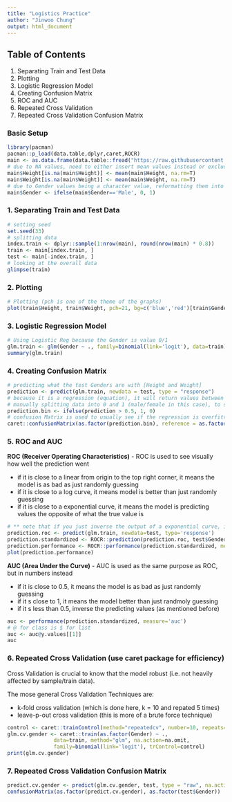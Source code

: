 ```yaml
---
title: "Logistics Practice"
author: "Jinwoo Chung"
output: html_document
---
```


## Table of Contents
1. Separating Train and Test Data
2. Plotting
3. Logistic Regression Model
4. Creating Confusion Matrix
5. ROC and AUC
6. Repeated Cross Validation
7. Repeated Cross Validation Confusion Matrix 

### Basic Setup
```r
library(pacman)
pacman::p_load(data.table,dplyr,caret,ROCR)
main <- as.data.frame(data.table::fread("https://raw.githubusercontent.com/Jinwooooo/fcdc-ml-practice/master/data/01_heights_weights_genders.csv"))
# due to NA values, need to either insert mean values instead or exclude them (in this case, will use the former)
main$Height[is.na(main$Height)] <- mean(main$Height, na.rm=T)
main$Weight[is.na(main$Weight)] <- mean(main$Weight, na.rm=T)
# due to Gender values being a character value, reformatting them into a factor for regression
main$Gender <- ifelse(main$Gender=='Male', 0, 1)
```

### 1. Separating Train and Test Data
```r
# setting seed
set.seed(33)
# splitting data
index.train <- dplyr::sample(1:nrow(main), round(nrow(main) * 0.8))
train <- main[index.train, ]
test <- main[-index.train, ]
# looking at the overall data
glimpse(train)
```

### 2. Plotting
```r
# Plotting (pch is one of the theme of the graphs)
plot(train$Height, train$Weight, pch=21, bg=c('blue','red')[train$Gender+1])
```

### 3. Logistic Regression Model
```r
# Using Logistic Reg because the Gender is value 0/1
glm.train <- glm(Gender ~ ., family=binomial(link='logit'), data=train)
summary(glm.train)
```

### 4. Creating Confusion Matrix
```r
# predicting what the test Genders are with [Height and Weight]
prediction <- predict(glm.train, newdata = test, type = "response")
# because it is a regression (equation), it will return values between 0~1 (not binary)
# manually splitting data into 0 and 1 (male/female in this case), to see how well it predicted
prediction.bin <- ifelse(prediction > 0.5, 1, 0)
# confusion Matrix is used to usually see if the regression is overfitting the data points
caret::confusionMatrix(as.factor(prediction.bin), reference = as.factor(prediction.bin))
```

### 5. ROC and AUC
**ROC (Receiver Operating Characteristics)** - ROC is used to see visually how well the prediction went

* if it is close to a linear from origin to the top right corner, it means the model is as bad as just randomly guessing
* if it is close to a log curve, it means model is better than just randomly guessing
* if it is close to a exponential curve, it means the model is predicting values the opposite of what the true value is
```r
# ** note that if you just inverse the output of a exponential curve, it is same as a log curve overall **
prediction.roc <- predict(glm.train, newdata=test, type='response')
prediction.standardized <- ROCR::prediction(prediction.roc, test$Gender)
prediction.performance <- ROCR::performance(prediction.standardized, measure='tpr', x.measure='fpr')
plot(prediction.performance)
```
**AUC (Area Under the Curve)** - AUC is used as the same purpose as ROC, but in numbers instead

* if it is close to 0.5, it means the model is as bad as just randomly guessing
* if it s close to 1, it means the model better than just randmoly guessing
* if it s less than 0.5, inverse the predicting values (as mentioned before) 
```r
auc <- performance(prediction.standardized, measure='auc')
# @ for class is $ for list
auc <- auc@y.values[[1]]
auc
```

### 6. Repeated Cross Validation (use caret package for efficiency)
Cross Validation is crucial to know that the model robust (i.e. not heavily affected by sample/train data).

The mose general Cross Validation Techniques are:

* k-fold cross validation (which is done here, k = 10 and repated 5 times)
* leave-p-out cross validation (this is more of a brute force technique)
```r
control <- caret::trainControl(method="repeatedcv", number=10, repeats=5)
glm.cv.gender <- caret::train(as.factor(Gender) ~ .,
               data=train, method="glm", na.action=na.omit,
               family=binomial(link='logit'), trControl=control)
print(glm.cv.gender)
```

### 7. Repeated Cross Validation Confusion Matrix
```r
predict.cv.gender <- predict(glm.cv.gender, test, type = "raw", na.action = na.pass)
confusionMatrix(as.factor(predict.cv.gender), as.factor(test$Gender))
```